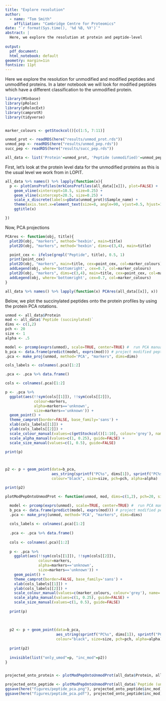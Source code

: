 ```yaml
---
title: "Explore resolution"
author:
  - name: "Tom Smith"
    affiliation: "Cambridge Centre for Proteomics"
date: "`r format(Sys.time(), '%d %B, %Y')`"
abstract: | 
  Here, we explore the resolution at protein and peptide-level
  
output:
  pdf_document:
  html_notebook: default
geometry: margin=1in
fontsize: 11pt
---
```


Here we explore the resolution for unmodified and modified peptides and unmodified proteins. In a later notebook we will look for modified peptides which have a different classification to the unmodified protein.
```r
library(MSnbase)
library(pRoloc)
library(pRolocExt)
library(camprotR)
library(tidyverse)


marker_colours <- getStockcol()[c(1:5, 7:11)]
```

```r
unmod_prot <- readRDS(here("results/unmod_prot.rds"))
unmod_pep <- readRDS(here("results/unmod_pep.rds"))
succ_pep <- readRDS(here("results/succ_pep.rds"))

all_data <- list('Protein'=unmod_prot, 'Peptide (unmodified)'=unmod_pep, 'Peptide (succinylated)'=succ_pep)
```


First, let's look at the protein level data for the unmodified proteins as this is the usual level we work from in LOPIT.

```r

all_data %>% names() %>% lapply(function(x){
  p <- plotConsProfiles(mrkConsProfiles(all_data[[x]]), plot=FALSE) +
    geom_vline(xintercept=10.5, size=0.25) +
    geom_vline(xintercept=20.5, size=0.25) +
    scale_x_discrete(labels=pData(unmod_prot)$Sample_name) +
    theme(axis.text.x=element_text(size=8, angle=90, vjust=0.5, hjust=1)) +
    ggtitle(x)

})

```

Now, PCA projections
```r

PCAres <- function(obj, title){
  plot2D(obj, "markers", method='hexbin', main=title)
  plot2D(obj, "markers", method='hexbin', dims=c(3,4), main=title)

  point_cex <- ifelse(grepl("Peptide", title), 0.5, 1)
  print(point_cex)
  plot2D(obj, "markers", main=title, cex=point_cex, col=marker_colours)
  addLegend(obj, where='bottomright', cex=0.7, col=marker_colours)
  plot2D(obj, "markers", dims=c(3,4), main=title, cex=point_cex, col=marker_colours)
  addLegend(obj, where='bottomright', cex=0.7, col=marker_colours)
}

all_data %>% names() %>% lapply(function(x) PCAres(all_data[[x]], x))

```



Below, we plot the succinylated peptides onto the protein profiles by using the protein PCA rotations.

```r
unmod <- all_data$Protein
mod <- all_data$`Peptide (succinylated)`
dims <- c(1,2)
pch <- 20
size <- 1
alpha <- .5

model <- prcomp(exprs(unmod), scale=TRUE, center=TRUE) #  run PCA manually to get rotations
b_pca <- data.frame(predict(model, exprs(mod))) # project modified peptides using umod protein
.pca <- make_proj(unmod, method='PCA', "markers", dims=dims)

cols_labels <- colnames(.pca)[1:2]

.pca <- .pca %>% data.frame()

cols <- colnames(.pca)[1:2]

p <- .pca %>%
  ggplot(aes(!!sym(cols[[1]]), !!sym(cols[[2]]),
             colour=markers,
             alpha=markers=='unknown',
             size=markers=='unknown')) +
  geom_point() +
  theme_camprot(border=FALSE, base_family='sans') +
  xlab(cols_labels[[1]]) +
  ylab(cols_labels[[2]]) +
  scale_colour_manual(values=c(getStockcol()[1:10], colour='grey'), name='') +
  scale_alpha_manual(values=c(1, 0.25), guide=FALSE) +
  scale_size_manual(values=c(1, 0.5), guide=FALSE)

print(p)



p2 <- p + geom_point(data=b_pca,
                     aes_string(sprintf("PC%s", dims[1]), sprintf("PC%s", dims[2])),
                     colour="black", size=size, pch=pch, alpha=alpha)

print(p2)  
```


```r

plotModPepOntoUnmodProt <- function(unmod, mod, dims=c(1,2), pch=20, size=1, alpha=.5){

  model <- prcomp(exprs(unmod), scale=TRUE, center=TRUE) #  run PCA manually to get rotations
  b_pca <- data.frame(predict(model, exprs(mod))) # project modified peptides using umod protein
  .pca <- make_proj(unmod, method='PCA', "markers", dims=dims)
  
  cols_labels <- colnames(.pca)[1:2]
  
  .pca <- .pca %>% data.frame()
  
  cols <- colnames(.pca)[1:2]
  
  p <- .pca %>%
    ggplot(aes(!!sym(cols[[1]]), !!sym(cols[[2]]),
               colour=markers,
               alpha=markers=='unknown',
               size=markers=='unknown')) +
    geom_point() +
    theme_camprot(border=FALSE, base_family='sans') +
    xlab(cols_labels[[1]]) +
    ylab(cols_labels[[2]]) +
    scale_colour_manual(values=c(marker_colours, colour='grey'), name='') +
    scale_alpha_manual(values=c(1, 0.25), guide=FALSE) +
    scale_size_manual(values=c(1, 0.5), guide=FALSE)
  
  print(p)
  
  
  
  p2 <- p + geom_point(data=b_pca,
                       aes_string(sprintf("PC%s", dims[1]), sprintf("PC%s", dims[2])),
                       colour="black", size=size, pch=pch, alpha=alpha)
  
  print(p2) 
    
  invisible(list("only_umod"=p, "inc_mod"=p2))
}


projected_onto_protein <- plotModPepOntoUnmodProt(all_data$Protein, all_data$`Peptide (succinylated)`, size=0.5)

projected_onto_peptide <- plotModPepOntoUnmodProt(all_data$`Peptide (unmodified)`, all_data$`Peptide (succinylated)`, size=0.5)
ggsave(here("figures/peptide_pca.png"), projected_onto_peptide$inc_mod)
ggsave(here("figures/peptide_pca.pdf"), projected_onto_peptide$inc_mod)


```

